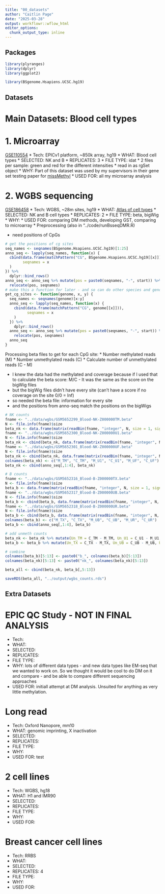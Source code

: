 ```yaml
---
title: "00_datasets"
author: "Caitlin Page"
date: "2025-03-28"
output: workflowr::wflow_html
editor_options:
  chunk_output_type: inline
---
```


## Packages

```r
library(plyranges)
library(dplyr)
library(ggplot2)

library(BSgenome.Hsapiens.UCSC.hg19)
```


## Datasets

# Main Datasets: Blood cell types

# 1. Microarray
[GSE110554](https://www.ncbi.nlm.nih.gov/geo/query/acc.cgi?acc=GSE110554)
* Tech: EPICv1 platform, ~850k array, hg19
* WHAT: Blood cell types
* SELECTED: NK and B
* REPLICATES: 3
* FILE TYPE: idat
  * 2 files per sample: green and red for the different intensities
  * read in as rgSet object
* WHY: Part of this dataset was used by my supervisors in their gene set testing paper for [missMethyl](https://link.springer.com/article/10.1186/s13059-021-02388-x#Abs1)
* USED FOR: all my microarray analysis

# 2. WGBS sequencing
[GSE186458](https://www.ncbi.nlm.nih.gov/geo/query/acc.cgi?acc=GSE186458)
* Tech: WGBS, ~28m sites, hg19
* WHAT: [Atlas of cell types](https://www.nature.com/articles/s41586-022-05580-6)
* SELECTED: NK and B cell types
* REPLICATES: 2
* FILE TYPE: beta, bigWig
* WHY:
* USED FOR: comparing DM methods, developing GST, comparing to microarray
* Preprocessing (also in "../code/runBsseqDMR.R)

* need positions of CpGs
```r
# get the positions of cg sites
seq_names <- seqnames(BSgenome.Hsapiens.UCSC.hg19)[1:25]
anno_seq <- lapply(seq_names, function(x) {
  cbind(data.frame(matchPattern("CG", BSgenome.Hsapiens.UCSC.hg19[[x]])),
        seqnames = x
  )
}) %>%
  dplyr::bind_rows()
anno_seq <- anno_seq %>% mutate(pos = paste0(seqnames, "-", start)) %>%
  relocate(pos, seqnames)
# make this a function for later - and so can do other species and genomes
get_cg_sites <- function(genome, x, y) {
  seq_names <- seqnames(genome)[x:y]
  anno_seq <- lapply(seq_names, function(x) {
    cbind(data.frame(matchPattern("CG", genome[[x]])),
          seqnames = x
    )
  }) %>%
    dplyr::bind_rows()
  anno_seq <- anno_seq %>% mutate(pos = paste0(seqnames, "-", start)) %>%
    relocate(pos, seqnames)
  anno_seq
}
```

Processing beta files to get for each CpG site:
* Number methylated reads (M)
* Number unmethylated reads (C)
* Calculate number of unmethylated reads (C - M)

* I knew the data had the methylated and coverage because if I used that to calculate the beta score:
M/C - It was the same as the score on the bigWig files
* but the bigWig files didn't have every site (can't have a score if no coverage on the site 0/0 = Inf)
* so needed the beta file: information for every site
* and the positions from anno-seq match the positions on the bigWigs
```r
# NK counts
fname <- "../data/wgbs/GSM5652299_Blood-NK-Z000000TM.beta"
N <- file.info(fname)$size
beta_nk <- data.frame(matrix(readBin(fname, "integer", N, size = 1, signed = FALSE), N / 2, 2, byrow=TRUE))
fname <- "../data/wgbs/GSM5652300_Blood-NK-Z000000U1.beta"
N <- file.info(fname)$size
beta_nk <- cbind(beta_nk, data.frame(matrix(readBin(fname, "integer", N, size = 1, signed = FALSE), N / 2, 2, byrow=TRUE)))
fname <- "../data/wgbs/GSM5652301_Blood-NK-Z000000UF.beta"
N <- file.info(fname)$size
beta_nk <- cbind(beta_nk, data.frame(matrix(readBin(fname, "integer", N, size = 1, signed = FALSE), N / 2, 2, byrow=TRUE)))
colnames(beta_nk) <- c("M_TM", "C_TM", "M_U1", "C_U1", "M_UF", "C_UF")
beta_nk <- cbind(anno_seq[,1:4], beta_nk)

# B counts
fname <- "../data/wgbs/GSM5652316_Blood-B-Z000000TX.beta"
N <- file.info(fname)$size
beta_b <- data.frame(matrix(readBin(fname, "integer", N, size = 1, signed = FALSE), N / 2, 2, byrow=TRUE))
fname <- "../data/wgbs/GSM5652317_Blood-B-Z000000UB.beta"
N <- file.info(fname)$size
beta_b <- cbind(beta_b, data.frame(matrix(readBin(fname, "integer", N, size = 1, signed = FALSE), N / 2, 2, byrow=TRUE)))
fname <- "../data/wgbs/GSM5652318_Blood-B-Z000000UR.beta"
N <- file.info(fname)$size
beta_b <- cbind(beta_b, data.frame(matrix(readBin(fname, "integer", N, size = 1, signed = FALSE), N / 2, 2, byrow=TRUE)))
colnames(beta_b) <- c("M_TX", "C_TX", "M_UB", "C_UB", "M_UR", "C_UR")
beta_b <- cbind(anno_seq[,1:4], beta_b)

# add unmeth counts
beta_nk <- beta_nk %>% mutate(Un_TM = C_TM - M_TM, Un_U1 = C_U1 - M_U1, Un_UF = C_UF - M_UF)
beta_b <- beta_b %>% mutate(Un_TX = C_TX - M_TX, Un_UB = C_UB - M_UB, Un_UR = C_UR - M_UR)

# combine
colnames(beta_b)[5:13] <- paste0("b_", colnames(beta_b)[5:13])
colnames(beta_nk)[5:13] <- paste0("nk_", colnames(beta_nk)[5:13])

beta_all <- cbind(beta_nk, beta_b[,5:13])

saveRDS(beta_all, "../output/wgbs_counts.rds")
```




## Extra Datasets

# EPIC QC Study - NOT IN FINAL ANALYSIS
* Tech: 
* WHAT: 
* SELECTED:
* REPLICATES: 
* FILE TYPE:
* WHY: lots of different data types - and new data types like EM-seq that we wanted to work on.
So we thought it would be cool to do DM on it and compare - and be able to compare different sequencing approaches
* USED FOR: initiall attempt at DM analysis. Unsuited for anything as very little methylation.

# Long read
* Tech: Oxford Nanopore, mm10
* WHAT: genomic imprinting, X inactivation
* SELECTED:
* REPLICATES: 
* FILE TYPE:
* WHY:
* USED FOR: test

# 2 cell lines
* Tech: WGBS, hg18
* WHAT: H1 and IMR90
* SELECTED:
* REPLICATES: 
* FILE TYPE:
* WHY:
* USED FOR:

# Breast cancer cell lines
* Tech: RRBS
* WHAT: 
* SELECTED:
* REPLICATES: 4
* FILE TYPE:
* WHY:
* USED FOR:

